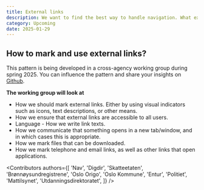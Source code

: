 ```yaml
---
title: External links
description: We want to find the best way to handle navigation. What expectations do users have for navigation and what works best in different contexts?
category: Upcoming
date: 2025-01-29
---
```


## How to mark and use external links?
This pattern is being developed in a cross-agency working group during spring 2025. You can influence the pattern and share your insights on [Github](https://github.com/digdir/designsystemet/discussions/2294).

**The working group will look at**
- How we should mark external links. Either by using visual indicators such as icons, text descriptions, or other means.
- How we ensure that external links are accessible to all users.
- Language - How we write link texts.
- How we communicate that something opens in a new tab/window, and in which cases this is appropriate.
- How we mark files that can be downloaded.
- How we mark telephone and email links, as well as other links that open applications.


<Contributors
  authors={[
    'Nav',
    'Digdir',
    'Skatteetaten',
    'Brønnøysundregistrene',
    'Oslo Origo',
    'Oslo Kommune',
    'Entur',
    'Politiet',
    'Mattilsynet',
    'Utdanningsdirektoratet',
  ]}
/>
